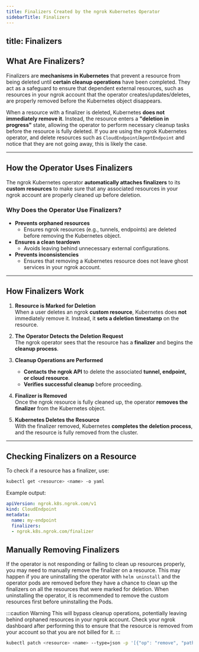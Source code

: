 ```yaml
---
title: Finalizers Created by the ngrok Kubernetes Operator
sidebarTitle: Finalizers
---
```


title: Finalizers
---


## What Are Finalizers?

Finalizers are **mechanisms in Kubernetes** that prevent a resource from being deleted until **certain cleanup operations** have been completed.
They act as a safeguard to ensure that dependent external resources, such as resources in your ngrok account that the operator creates/updates/deletes, are properly removed before the Kubernetes object disappears.

When a resource with a finalizer is deleted, Kubernetes **does not immediately remove it**.
Instead, the resource enters a **"deletion in progress"** state, allowing the operator to perform necessary cleanup tasks before the resource is fully deleted.
If you are using the ngrok Kubernetes operator, and delete resources such as `CloudEndpoint`/`AgentEndpoint` and notice that they are not going away, this is likely the case.

---

## How the Operator Uses Finalizers

The ngrok Kubernetes operator **automatically attaches finalizers** to its **custom resources** to make sure that any associated resources in your ngrok account are properly cleaned up before deletion.

### Why Does the Operator Use Finalizers?

- **Prevents orphaned resources**
  - Ensures ngrok resources (e.g., tunnels, endpoints) are deleted before removing the Kubernetes object.
- **Ensures a clean teardown**
  - Avoids leaving behind unnecessary external configurations.
- **Prevents inconsistencies**
  - Ensures that removing a Kubernetes resource does not leave ghost services in your ngrok account.

---

## How Finalizers Work

1. **Resource is Marked for Deletion**  
   When a user deletes an ngrok **custom resource**, Kubernetes does **not** immediately remove it.
   Instead, it **sets a deletion timestamp** on the resource.

2. **The Operator Detects the Deletion Request**  
   The ngrok operator sees that the resource has a **finalizer** and begins the **cleanup process**.

3. **Cleanup Operations are Performed**

   - **Contacts the ngrok API** to delete the associated **tunnel, endpoint, or cloud resource**.
   - **Verifies successful cleanup** before proceeding.

4. **Finalizer is Removed**  
   Once the ngrok resource is fully cleaned up, the operator **removes the finalizer** from the Kubernetes object.

5. **Kubernetes Deletes the Resource**  
   With the finalizer removed, Kubernetes **completes the deletion process**, and the resource is fully removed from the cluster.

---

## Checking Finalizers on a Resource

To check if a resource has a finalizer, use:

```bash
kubectl get <resource> <name> -o yaml
```

Example output:

```yaml
apiVersion: ngrok.k8s.ngrok.com/v1
kind: CloudEndpoint
metadata:
  name: my-endpoint
  finalizers:
  - ngrok.k8s.ngrok.com/finalizer
```

## Manually Removing Finalizers

If the operator is not responding or failing to clean up resources properly, you may need to manually remove the finalizer on a resource.
This may happen if you are uninstalling the operator with `helm uninstall` and the operator pods are removed before they have a chance to clean up the finalizers on all the resources that were
marked for deletion. When uninstalling the operator, it is recommended to remove the custom resources first before uninstalling the Pods.

:::caution Warning
This will bypass cleanup operations, potentially leaving behind orphaned resources in your ngrok account.
Check your ngrok dashboard after performing this to ensure that the resource is removed from your account so that you are not billed for it.
:::

```bash
kubectl patch <resource> <name> --type=json -p '[{"op": "remove", "path": "/metadata/finalizers"}]'
```
